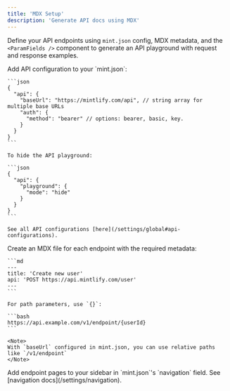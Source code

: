 ```yaml
---
title: 'MDX Setup'
description: 'Generate API docs using MDX'
---
```


Define your API endpoints using `mint.json` config, MDX metadata, and the `<ParamFields />` component to generate an API playground with request and response examples.

<Steps>
  <Step title="Configure your API">
    Add API configuration to your `mint.json`:

    ```json
    {
      "api": {
        "baseUrl": "https://mintlify.com/api", // string array for multiple base URLs
        "auth": {
          "method": "bearer" // options: bearer, basic, key.
        }
      }
    }
    ```

    To hide the API playground:

    ```json
    {
      "api": {
        "playground": {
          "mode": "hide"
        }
      }
    }
    ```

    See all API configurations [here](/settings/global#api-configurations).
  </Step>
  
  <Step title="Create endpoint pages">
    Create an MDX file for each endpoint with the required metadata:

    ```md
    ---
    title: 'Create new user'
    api: 'POST https://api.mintlify.com/user'
    ---
    ```

    For path parameters, use `{}`:

    ```bash
    https://api.example.com/v1/endpoint/{userId}
    ```

    <Note>
    With `baseUrl` configured in mint.json, you can use relative paths like `/v1/endpoint`
    </Note>
  </Step>

  <Step title="Add to navigation">
    Add endpoint pages to your sidebar in `mint.json`'s `navigation` field. See [navigation docs](/settings/navigation).
  </Step>
</Steps>